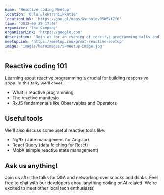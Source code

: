 ```yaml
---
name: 'Reactive coding Meetup'
location: 'Oulu Elektroniikkatie'
locationLink: 'https://goo.gl/maps/GvuboievRSW5VfZf6'
time: '2023-09-25 17:00'
organizer: 'The Company'
organizerLink: 'https://google.com'
description: 'Join us for an evening of reacitve programming talks and discussions.'
meetupLink: 'https://meetup.com/great-reactive-meetup'
image: 'images/heroimages/5-meetup-image.jpg'
---
```


## Reactive coding 101

Learning about reactive programming is crucial for building responsive apps. In this talk, we'll cover:
- What is reactive programming
- The reactive manifesto
- RxJS fundamentals like Observables and Operators

## Useful tools

We'll also discuss some useful reactive tools like: 
- NgRx (state management for Angular)
- React Query (data fetching for React)
- MobX (simple reactive state management)

## Ask us anything!
Join us after the talks for Q&A and networking over snacks and drinks. 
Feel free to chat with our developers about anything coding or AI related. We're excited to meet other local tech enthusiasts!

